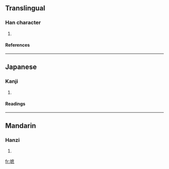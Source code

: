 ==Translingual==
===Han character===
{{Han char|rn=32|rad=土|as=11|sn=14|four=|canj=土戈廿火 (GITF)}}
# {{defn|Han|sort=土11}}
====References====
{{Han ref|kx=0238.010|dkj=05422|dj=0476.100|hdz=10481.110|uh=588C|ud=22668}}
----
==Japanese==
===Kanji===
{{ja-kanji|grade=|rs=土11}}
# {{defn|Japanese}} 
====Readings====
{{ja-readings|on=[[しゃく]] (shaku), [[せき]] (seki)|kun=[[どだい]] (dodai)}}
----
==Mandarin==
===Hanzi===
{{cmn-hanzi|pin=[[zhī]] ([[zhi1]])|wg=chih<sup>1</sup>}}
# {{defn|Mandarin}}

[[fr:墌]]